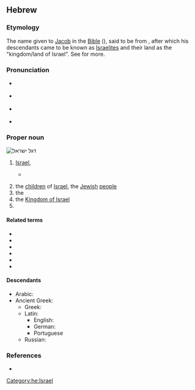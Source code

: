 {{also|ישׂראל}}
==Hebrew==
{{slim-wikipedia|lang=he}}

===Etymology===
The name given to [[Jacob]] in the [[Bible]] ({{RQ:Tanach|1|32|29}}), said to be from {{m|he|[[שרה|יִשְׂרֶה]] [[אֵל]]|tr=yisré 'él}}, after which his descendants came to be known as [[Israelite]]s and their land as the "kingdom/land of Israel". See {{m|en|Israel}} for more.

===Pronunciation===
* {{a|IL}} {{IPA|/jis.ʁaˈ(ʔ)el/|lang=he}}
* {{a|Ashkenazi Hebrew}} {{IPA|/jɪs.rɔˈejl/|[jɪsˈʁɔ.əl]|lang=he}}
* {{a|Tiberian}} {{IPA|/jis.rɔːˈʔeːl/|lang=he}}
* {{a|hbo}} {{IPA|/jis.raːˈʔeːl/|lang=he}}

===Proper noun===
[[Image:Flag_of_Israel.svg|thumb|right|דגל ישראל]]
{{he-proper noun|wv=יִשְׂרָאֵל|g=m|tr=yisra'él}}

# [[Israel]], {{gloss|the alternative name of [[Jacob]]}}
#* {{RQ:Tanach|1|32|29|t=JPS}}
#*: {{ux|he|וַיֹּאמֶר לֹא יַעֲקֹב יֵאָמֵר עוֹד שִׁמְךָ כִּי אִם־'''יִשְׂרָאֵל''' כִּי־שָׂרִיתָ עִם־אֱלֹהִים וְעִם־אֲנָשִׁים וַתּוּכָל׃|tr=vayómer ló ya'akóv ye'amér 'ód shim'khá kí 'im-'''yisra'él''' ki-saríta 'im-'elohím v'im-'anashím vatukhál.<br/>wayyṓmer lō yaʿăqōḇ yēʾāmēr ʿōḏ šiməḵā kī-ʾim-'''yiśrāʾēl''' kī śārī́ṯā ʿim-ʾĕlōhīm wəʾim-ʾănāšīm wattūḵāl.|And he said: ‘Thy name shall be called no more Jacob, but '''Israel'''; for thou hast striven with God and with men, and hast prevailed.’}}
# the [[child|children]] of [[Israel]], the [[Jewish]] [[people]]
# the {{place|he|country|continent/Asia|t1=State of Israel}}
# the [[Kingdom of Israel]]
# {{given name|male|xlit=Yisrael|eq=Israel|lang=he}}

====Related terms====
* {{l|he|אֶרֶץ יִשְׂרָאֵל}}
* {{l|he|יִשְׂרְאֵלִי}}
* {{l|he|יִשְׂרְאֵלִיּוּת|tr=yisraeliyút||[[Israeliness]]}}
* {{l|he|עַם יִשְׂרָאֵל}}
* {{l|he|בְּנֵי יִשְׂרָאֵל}}
* {{l|he|מְדִינַת יִשְׂרָאֵל}}

====Descendants====
* Arabic: {{l|ar|إِسْرَائِيل}}
* Ancient Greek: {{l|grc|Ἰσρᾱήλ}}
** Greek: {{l|el|Ισραήλ}}
** Latin: {{l|la|Isrāēl}}
*** English: {{l|en|Israel}}
*** German: {{l|de|Israel}}
*** Portuguese {{l|pt|Israel}}
** Russian: {{l|ru|Изра́иль}}

===References===
* {{cite-book|last=Sachsse|first=Eduard|title=Die Bedeutung des Namens Israel. Eine quellen-kritische Untersuchung|publisher=Carl Georgi, Universitäts-Buchdruckerei und Verlag|location=Bonn|year=1910|lang=de|trans-title=The meaning of the name Israel. A source-critical investigation.|url=https://sammlungen.ub.uni-frankfurt.de/freimann/content/titleinfo/1282767}}

[[Category:he:Israel]]